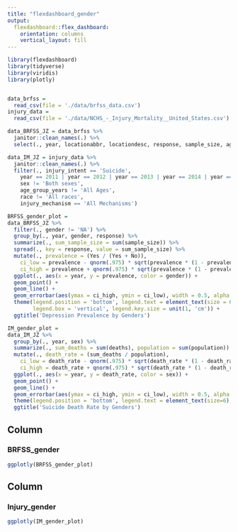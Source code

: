 ```yaml
---
title: "flexdashboard_gender"
output: 
  flexdashboard::flex_dashboard:
    orientation: columns
    vertical_layout: fill
---
```


```r
library(flexdashboard)
library(tidyverse)
library(viridis)
library(plotly)


data_brfss = 
  read_csv(file = './data/brfss_data.csv')
injury_data = 
  read_csv(file = './data/NCHS_-_Injury_Mortality__United_States.csv')

```

```r
data_BRFSS_JZ = data_brfss %>% 
  janitor::clean_names(.) %>% 
  select(., year, locationabbr, locationdesc, response, sample_size, age_group, gender, race_ethnicity)
```

```r
data_IM_JZ = injury_data %>% 
  janitor::clean_names(.) %>% 
  filter(., injury_intent == 'Suicide',
    year == 2011 | year == 2012 | year == 2013 | year == 2014 | year == 2015 | year == 2016,
    sex != 'Both sexes',
    age_group_years != 'All Ages',
    race != 'All races',
    injury_mechanism == 'All Mechanisms')
```

```r
BRFSS_gender_plot = 
data_BRFSS_JZ %>% 
  filter(., gender != 'NA') %>% 
  group_by(., year, gender, response) %>% 
  summarize(., sum_sample_size = sum(sample_size)) %>% 
  spread(., key = response, value = sum_sample_size) %>% 
  mutate(., prevalence = (Yes / (Yes + No)),
    ci_low = prevalence - qnorm(.975) * sqrt(prevalence * (1 - prevalence) / (Yes + No)),
    ci_high = prevalence + qnorm(.975) * sqrt(prevalence * (1 - prevalence) / (Yes + No))) %>% 
  ggplot(., aes(x = year, y = prevalence, color = gender)) +
  geom_point() +
  geom_line() +
  geom_errorbar(aes(ymax = ci_high, ymin = ci_low), width = 0.5, alpha = 1) +
  theme(legend.position = 'bottom', legend.text = element_text(size = 6),
        legend.box = 'vertical', legend.key.size = unit(1, 'cm')) +
  ggtitle('Depression Prevalence by Genders')

IM_gender_plot = 
data_IM_JZ %>% 
  group_by(., year, sex) %>% 
  summarize(., sum_deaths = sum(deaths), population = sum(population)) %>% 
  mutate(., death_rate = (sum_deaths / population),
    ci_low = death_rate - qnorm(.975) * sqrt(death_rate * (1 - death_rate) / population),
    ci_high = death_rate + qnorm(.975) * sqrt(death_rate * (1 - death_rate) / population)) %>% 
  ggplot(., aes(x = year, y = death_rate, color = sex)) +
  geom_point() +
  geom_line() +
  geom_errorbar(aes(ymax = ci_high, ymin = ci_low), width = 0.5, alpha = 0.8) + 
  theme(legend.position = 'bottom', legend.text = element_text(size=6), legend.box = 'vertical', legend.key.size = unit(1, 'cm')) +
  ggtitle('Suicide Death Rate by Genders')
```

Column {data-width=500}
-----------------------------------------------------------------------

### BRFSS_gender

```r
ggplotly(BRFSS_gender_plot)

```

Column {data-width=500}
-----------------------------------------------------------------------

### Injury_gender

```r
ggplotly(IM_gender_plot)
```
